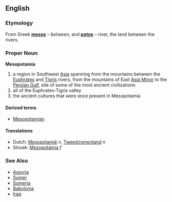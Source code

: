 ==English==
=== Etymology ===
From Greek '''[[mesos]]''' &ndash; ''between'', and '''[[potos]]''' &ndash; river, the land between the rivers.

=== Proper Noun ===
'''Mesopotamia'''

#a region in Southwest [[Asia]] spanning from the mountains between the [[Euphrates]] and [[Tigris]] rivers, from the mountains of East [[Asia Minor]] to the [[Persian Gulf]], site of some of the most ancient civilizations
# all of the Euphrates-Tigris valley
# the ancient cultures that were once present in Mesopotamia

====Derived terms====
*[[Mesopotamian]]

==== Translations ====
*Dutch: [[Mesopotamië]] ''n'', [[Tweestromenland]] ''n''
*Slovak: [[Mezopotámia]] ''f''

=== See Also ===
* [[Assyria]]
* [[Sumer]]
* [[Sumeria]]
* [[Babylonia]]
* [[Iraq]]